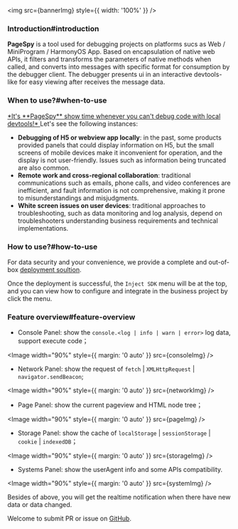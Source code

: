 


<img src={bannerImg} style={{ width: '100%' }} />

### Introduction#introduction

<b>PageSpy</b> is a tool used for debugging projects on platforms sucs as Web / MiniProgram / HarmonyOS App. Based on encapsulation of native web APIs, it filters and transforms the parameters of native methods when called, and converts into messages with specific format for consumption by the debugger client. The debugger presents ui in an interactive devtools-like for easy viewing after receives the message data.

### When to use?#when-to-use

<u>
  *It's **PageSpy** show time whenever you can't debug code with local
  devtools!*
</u>
Let's see the following instances:

- **Debugging of H5 or webview app locally**: in the past, some products provided panels that could display information on H5, but the small screens of mobile devices make it inconvenient for operation, and the display is not user-friendly. Issues such as information being truncated are also common.
- **Remote work and cross-regional collaboration**: traditional communications such as emails, phone calls, and video conferences are inefficient, and fault information is not comprehensive, making it prone to misunderstandings and misjudgments.
- **White screen issues on user devices**: traditional approaches to troubleshooting, such as data monitoring and log analysis, depend on troubleshooters understanding business requirements and technical implementations.

### How to use?#how-to-use

For data security and your convenience, we provide a complete and
out-of-box [deployment soultion]({VITE_GITHUB_REPO}).

Once the deployment is successful, the `Inject SDK` menu will be at the top, and you can view how to
configure and integrate in the business project by click the menu.

### Feature overview#feature-overview

- Console Panel: show the `console.<log | info | warn | error>` log data, support execute code；

<Image width="90%" style={{ margin: '0 auto' }} src={consoleImg} />

- Network Panel: show the request of `fetch` | `XMLHttpRequest` | `navigator.sendBeacon`;

<Image width="90%" style={{ margin: '0 auto' }} src={networkImg} />

- Page Panel: show the current pageview and HTML node tree；

<Image width="90%" style={{ margin: '0 auto' }} src={pageImg} />

- Storage Panel: show the cache of `localStorage` | `sessionStorage` | `cookie` | `indexedDB`；

<Image width="90%" style={{ margin: '0 auto' }} src={storageImg} />

- Systems Panel: show the userAgent info and some APIs compatibility.

<Image width="90%" style={{ margin: '0 auto' }} src={systemImg} />

Besides of above, you will get the realtime notification when there have new data or data changed.

<p style={{ marginTop: 28 }}>
  Welcome to submit PR or issue on <a href={githubUrl}>GitHub</a>.
</p>
